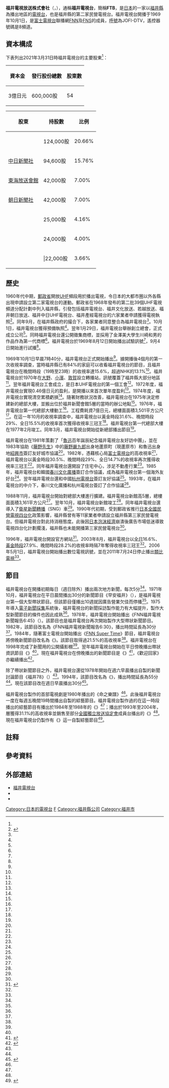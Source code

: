 {{Infobox company 
| name = 福井電視放送株式會社
| name_en = Fukui Television Broadcasting Co., Ltd.
| logo = Ftb logo.svg
| logo_size = 
| logo_caption = 
| image = Fukui Television Broadcasting.jpg
| image_size = 
| image_caption = 福井電視台總部
| type = [[股份公司|股份公司]]
| trading_name = FTB
| native_name = 福井テレビジョン放送株式会社
| native_name_lang = ja
| traded_as = 
| local_code_name = JP
| local_code = 2210001003689
| abbreviated_name = 
| foundation   = 1969年1月29日
| location     = {{JPN}} 〒918-8688<br />[[福井縣|福井縣]][[福井市|福井市]]問屋町三丁目410番地<ref name="gaiyo">{{cite web|url=https://www.fukui-tv.co.jp/company_gaiyou.html|script-title=ja:会社概要|accessdate=2020-09-01|publisher={{lang|ja|福井テレビ}}|language=ja|deadurl=no|archive-date=2020-05-03|archive-url=https://web.archive.org/web/20200503230604/https://www.fukui-tv.co.jp/company_gaiyou.html}}</ref>
| zip_code     = 
| telephone_no = +81 776-21-2233
| founder = 
| key_people   = [[董事總經理|代表取締役]][[董事長|會長]]：光野稔<br />代表取締役[[總經理|社長]]：山田耕太郎
| industry = 廣播電視業
| products = 
| assets = 86億2,379萬6,000日圓<br/>（2021年3月底止）<ref name="IR">{{cite web|url=https://catr.jp/settlements/8e14a/214240|script-title=ja:福井テレビジョン放送株式会社 第53期決算公告|accessdate=2021-11-08|publisher={{lang|ja|官報決算データベース}}|language=ja|deadurl=no|archive-date=2021-11-08|archive-url=https://web.archive.org/web/20211108071011/https://catr.jp/settlements/8e14a/214240}}</ref>
| equity = 71億1,055萬7,000日圓<br/>（2021年3月底止）<ref name="IR"></ref>
| capital  = 3億[[日圓|日圓]]<ref name="gaiyo"></ref>
| revenue  = 41億8,134萬9,000日圓<br/>（2021年3月底止）<ref name="nenkan2021">{{cite book |author={{lang|ja|日本民間放送連盟}}|script-title=ja:『日本民間放送年鑑2021』 |year=2021 |publisher={{lang|ja|コーケン出版}} |location=東京都 |isbn=9784990809065}}{{ja}}</ref>{{rp|364}}
| operating_income   = 
| net_income         = 
| market_value       =
| num_employees      = 95人<ref name="mynavi">{{cite web|url=https://job.mynavi.jp/22/pc/search/corp89374/outline.html|script-title=ja:福井テレビジョン放送(株)【FTB】|accessdate=2021-11-08|publisher={{lang|ja|福井テレビ}}|language=ja|deadurl=no|archive-date=2021-11-08|archive-url=https://web.archive.org/web/20211108070852/https://job.mynavi.jp/22/pc/search/corp89374/outline.html}}</ref>
| P/E ratio          =
| earnings per share =
| Net asset value    =
| accounting_period  = 每年3月31日
| major_shareholder = {{link-ja|福井新聞|福井新聞|福井新聞社}}（20.67%）<br/>[[中日新聞社|中日新聞社]]（15.77%）<ref>{{cite web|url=https://www.tele.soumu.go.jp/j/sys/media/index/chizyou.htm|script-title=ja:地上系放送事業者|accessdate=2020-08-19|publisher={{lang|ja|総務省}}|language=ja|deadurl=no|archive-date=2020-04-21|archive-url=https://web.archive.org/web/20200421232126/https://www.tele.soumu.go.jp/j/sys/media/index/chizyou.htm}}</ref>
| subsid = 株式會社福井電視開發<br/>有限會社福井住宅綜合展示場
| homepage = {{url|https://www.fukui-tv.co.jp/}}
| footnotes = 
| width = 325px
}}
{{頻道資訊
| 頻道名稱 = 福井電視台<br/>{{lang|ja|福井テレビジョン放送}}<br/>JOFI-DTV
| 頻道圖片檔案 =  <!--上方已有，此略-->
| 頻道圖片尺寸 = 
| 頻道圖片名稱 = 
| 所屬國家 = {{JPN}}
| 總部所在 = {{JPN}} 〒918-8688<br />[[福井縣|福井縣]][[福井市|福井市]]問屋町三丁目410番地
| 播放地區 = 福井縣
| 開播日期 = 1969年10月1日
| 停播日期 = 
| 頻道類別 = 數位電視
| 視頻格式 = '''數位電視'''<br/>識別訊號：JOFI-DTV
| 收視率 = 
| 收視率調查時間 = 
| 收視率資料來源 = 
| 頻道口號 = 
| 擁有者 = 福井電視放送株式會社
| 持股者 = 
| 前頻道名稱 = 
| 被取代名稱 = 
| 集團其他頻道 = 
| 重播服務頻道 = 
| 頻道官方網站 = https://www.fukui-tv.co.jp/
| 備註 =
| 無線電視供應商01 = 觀眾自行接收（數位電視）
| 無線電視頻道數01 = 22頻道（福井）<br/>遙控器代表數字：8
|}}
'''福井電視放送株式會社'''（{{jpn|j=福井テレビジョン放送株式会社|hg=ふくいテレビジョンほうそう|rm=Fukui Terebijon Hōsō|f=y}}，{{lang-en|Fukui Television Broadcasting Co., Ltd.}}），通稱'''福井電視台'''，簡稱'''FTB'''，是[[日本|日本]]的一家以[[福井縣|福井縣]]為播出地區的[[電視台|電視台]]，也是福井縣的第二家民營電視台。福井電視台開播于1969年10月1日，是[[富士電視台|富士電視台]]聯播網[[富士新聞網|FNN]]及[[富士電視網|FNS]]的成員，[[無線電台呼號|呼號]]為JOFI-DTV，遙控器號碼是8頻道。

== 資本構成 ==
下表列出2021年3月31日時福井電視台的主要股東<ref name="nenkan2021"></ref>{{rp|358}}：
{| class="wikitable" style="text-align:right"
!資本金!!發行股份總數!!股東數
|-
|3億日元||600,000股||54
|}
{| class="wikitable"
!股東!!持股數!!比例
|-
|{{link-ja|福井新聞|福井新聞|福井新聞社}}||124,000股||20.66%
|-
|[[中日新聞社|中日新聞社]]||{{0}}94,600股||15.76%
|-
|[[東海電視台|東海放送會館]]||{{0}}42,000股||{{0}}7.00%
|-
|[[朝日新聞社|朝日新聞社]]||{{0}}42,000股||{{0}}7.00%
|-
|{{lang|ja|フクイボウ}}||{{0}}25,000股||{{0}}4.16%
|-
|{{link-ja|福井銀行|福井銀行}}||{{0}}24,000股||{{0}}4.00%
|-
|{{link-ja|三谷商事|三谷商事}}|||{{0}}22,000股||{{0}}3.66%
|}

== 歷史 ==
1960年代中期，[[郵政省|郵政省]]開放[[特高頻|UHF]]頻段用於播出電視，令日本的大都市圈以外各縣出現申請設立第二家電視台的運動。郵政省在1968年發布的第二批39個UHF電視頻道分配計劃中列入福井縣，引發包括福井電視台、福井文化放送、若越放送、福井朝日放送、福井中日UHF電視台、福井產經電視台的六家業者申請獲得電視執照<ref name="shashi33">{{cite book |author={{lang|ja|福井テレビジョン放送}}|script-title=ja:『福井テレビ33年のあゆみ : 虹色の未来に向かって』 |year=2003 |publisher={{lang|ja|福井テレビジョン放送}} |location=福井縣 |isbn=}}{{NCID|BA61790272}}{{ja}}</ref>{{rp|8-9}}。同年9月，在福井縣政府的撮合下，各家業者同意整合為福井電視台<ref name="shashi33"></ref>{{rp|9}}。10月1日，福井電視台獲得預備執照<ref name="shashi33"></ref>{{rp|10}}。翌年1月29日，福井電視台舉辦創立總會，正式成立公司<ref name="shashi33"></ref>{{rp|13}}。同時福井電視台還公開徵集商標，並採用了金澤美大學生川崎和男的作品作為第一代商標<ref name="shashi33"></ref>{{rp|25}}。福井電視台於1969年8月12日開始播出試驗訊號<ref name="shashi33"></ref>{{rp|32}}，9月4日開始進行試播<ref name="shashi33"></ref>{{rp|37}}。

1969年10月1日早晨7時40分，福井電視台正式開始播出<ref name="shashi33"></ref>{{rp|38-39}}。據開播後4個月的第一次收視率調查，當時福井縣已有84%的家庭可以收看福井電視台的節目，且福井電視台在晚間時段（19時至23時）的收視率達15.6%，超過NHK的13.1%<ref name="shashi33"></ref>{{rp|41-42}}。福井電視台於1970年在[[大野市|大野]]、[[小濱市|小濱]]、[[敦賀市|敦賀]]設立轉播站，訊號覆蓋了福井縣大部分地區<ref name="shashi33"></ref>{{rp|44-45}}。翌年福井電視台工會成立，是日本UHF電視台的第一個工會<ref name="shashi33"></ref>{{rp|48}}。1972年度，福井電視台實現0.46億日元的盈利，是開播以來首次單年度盈利<ref name="shashi33"></ref>{{rp|61}}。1974年度，福井電視台實現清空累積虧損<ref name="shashi33"></ref>{{rp|81}}。隨著財務狀況改善，福井電視台在1975年決定修建新的總部大樓，並搬出位於福井新聞會館5層的當時的辦公地點<ref name="shashi33"></ref>{{rp|78}}。1976年，福井電視台第一代總部大樓動工<ref name="shashi33"></ref>{{rp|86}}。工程費耗資7億日元，總樓面面積3,501平方公尺<ref name="shashi33"></ref>{{rp|83-84}}。在這一年10月的收視率調查中，福井電視台以黃金時段31.6%、晚間時段29%、全日15.5%的收視率首次獲得收視率三冠王{{efn|「三冠」指全日（6:00-24:00）、黃金時間（19:00-22:00）、晚間時段（19:00-23:00）三個時段皆獲得收視率第一。}}<ref name="shashi33"></ref>{{rp|87-88}}。福井電視台第一代總部大樓在1977年2月竣工。同年3月，福井電視台開始從新總部播出節目<ref name="shashi33"></ref>{{rp|90-91}}。

福井電視台在1981年策劃了「[[魯迅|魯迅]]百年誕辰紀念福井電視台友好訪中團」，並在1983年協助《[[藤野先生|藤野先生]]》中的[[藤野嚴九郎|藤野嚴九郎]]出身地蘆原町（現蘆原市）和魯迅出身地[[紹興市|紹興市]]簽訂友好城市協議<ref name="shashi33"></ref>{{rp|154-155}}。1982年，憑藉核心局[[富士電視台|富士電視台]]的高收視率<ref name="shashi33"></ref>{{rp|135-137}}，福井電視台以黃金時段30.5%、晚間時段29%、全日14.7%的收視率再次獲得收視率三冠王<ref name="shashi33"></ref>{{rp|151-153}}。同年福井電視台還開設了住宅中心，涉足不動產行業<ref name="shashi33"></ref>{{rp|149-151}}。1985年，福井電視台和韓國[[春川文化廣播|春川文化廣播]]簽訂合作協議，成為福井電視台第一個海外友好台<ref name="shashi33"></ref>{{rp|172-175}}。翌年福井電視台還和中國[[杭州電視台|杭州電視台]]簽訂友好協議<ref name="shashi33"></ref>{{rp|184-186}}。1993年，在福井電視台的中介下，春川文化廣播和杭州電視台簽訂了合作協議<ref name="shashi33"></ref>{{rp|281-282}}。

1988年11月，福井電視台開始對總部大樓進行擴建。福井電視台新館高5層，總樓面面積3,161平方公尺<ref name="shashi33"></ref>{{rp|202-203}}。翌年10月，福井電視台新館竣工<ref name="shashi33"></ref>{{rp|230-231}}。同年福井電視台還導入了[[衛星新聞轉播|衛星新聞轉播]]（SNG）車<ref name="shashi33"></ref>{{rp|234}}。1990年代初期，受到郵政省推行[[日本全國民營電視四台化|日本全國民營電視四台化]]政策影響，福井縣曾有{{link-ja|福井文化電視台|福井文化テレビジョン}}等11家業者申請設立福井縣第三家民營電視台。但福井電視台對此持消極態度。此後因[[日本泡沫經濟|日本泡沫經濟]]崩潰後廣告市場低迷導致電視四台化計劃擱淺，福井縣也未能開播第三家民營電視台<ref name="shashi43"></ref>{{rp|265-267}}。

1996年，福井電視台開設官方網站<ref name="shashi43">{{cite book |author={{lang|ja|福井テレビジョン放送}}|script-title=ja:『福井テレビのあゆみ : 平成１４（２００２）年１月～平成２２（２０１０）年３月 第２集』 |year=2010 |publisher={{lang|ja|福井テレビジョン放送}} |location=福井縣 |isbn=}}{{ja}}</ref>{{rp|47}}。2003年8月，福井電視台以[[全日|全日]]16.6%、[[黃金時段|黃金時段]]27.9%、晚間時段28.2%的收視率時隔7年奪得收視率三冠王<ref name="shashi43"></ref>{{rp|45-46}}。2006年5月1日，福井電視台開始播出數位電視訊號，並在2011年7月24日停止播出[[類比電視|類比電視]]<ref name="shashi43"></ref>{{rp|145}}。

== 節目 ==
福井電視台在開播初期每日（週日除外）播出兩次地方新聞，每次5分<ref name="shashi33"></ref>{{rp|40}}。1971年10月，福井電視台在平日晨間播出30分的新聞節目《早安福井》（{{lang|ja|おはよう福井}}），是福井電視台第一個大型帶狀節目。但該節目僅播出10週就因廣告營業欠佳而停播<ref name="shashi43"></ref>{{rp|51-52}}。1975年導入[[電子新聞採集|電子新聞採集]]系統後，福井電視台的新聞採訪製作能力有大幅提升，製作大型新聞節目的條件也因此成熟<ref name="shashi33"></ref>{{rp|103}}。1978年，福井電視台開始播出《FNN福井電視新聞報告6:45》（{{lang|ja|福井テレビニュース6:45}}）。該節目也是福井電視台再次開始製作大型帶狀新聞節目。1982年，該節目改名為《FNN福井電視新聞報告6:30》，播出時間延長為30分<ref name="shashi33"></ref>{{rp|108-109}}。1984年，隨著富士電視台開始播出《[[FNN_Super_Time|FNN Super Time]]》節目，福井電視台將傍晚新聞節目改名為《{{link-ja|FNN福井電視新聞6:00|FNN福井テレビニュース6:00}}》。該節目取得過21.5%的高收視率<ref name="shashi33"></ref>{{rp|193-194}}。福井電視台在1998年完成了新聞用的公開攝影棚<ref name="shashi33"></ref>{{rp|337-339}}。翌年福井電視台開始在平日傍晚播出帶狀資訊節目《{{link-ja|歡迎回家|おかえりなさ〜い}}》<ref name="shashi33"></ref>{{rp|351-353}}。現在福井電視台在傍晚播出的新聞節目是《{{link-ja|福井電視台Live News|福井テレビLive News}}》<ref>{{cite web|url=https://www.fukui-tv.co.jp/news.html|script-title=ja:福井テレビLive News|accessdate=2020-09-11|publisher={{lang|ja|福井テレビ}}|language=ja|deadurl=no|archive-date=2020-05-03|archive-url=https://web.archive.org/web/20200503222500/https://www.fukui-tv.co.jp/news.html}}</ref>，《歡迎回家》亦繼續播出<ref>{{cite web|url=https://www.fukui-tv.co.jp/okaeri.html|script-title=ja:おかえりなさ〜い|accessdate=2020-09-11|publisher={{lang|ja|福井テレビ}}|language=ja|deadurl=no|archive-date=2020-05-03|archive-url=https://web.archive.org/web/20200503100743/https://www.fukui-tv.co.jp/okaeri.html}}</ref>。

除了帶狀新聞節目之外，福井電視台還從1978年開始在週六早晨播出自製的新聞討論節目《福井78》（{{lang|ja|フクイ78}}）<ref name="shashi33"></ref>{{rp|104-105}}。1994年，該節目改名為《{{link-ja|Timely福井|タイムリーふくい}}》，播出時間延長為55分<ref name="shashi33"></ref>{{rp|284-286}}。現在該節目改在週日早晨播出30分<ref>{{cite web|url=https://www.fukui-tv.co.jp/timely.html|script-title=ja:タイムリーふくい|accessdate=2020-09-11|publisher={{lang|ja|福井テレビ}}|language=ja|deadurl=no|archive-date=2020-05-02|archive-url=https://web.archive.org/web/20200502173727/https://www.fukui-tv.co.jp/timely.html}}</ref>。

福井電視台製作的首部電視劇是1980年播出的《命之樂譜》<ref name="shashi33"></ref>{{rp|119-120}}。此後福井電視台一度在每週五晚間19時間播出自製的綜藝節目。福井電視台製作過的在這一時段播出的綜藝節目有播出於1984年至1988年的《{{link-ja|Iya金|いやはやなんとも金曜日}}》<ref name="shashi33"></ref>{{rp|167-170}}；播出於1993年至2004年，層獲得31.1%的高收視率並銷售至部分[[全國獨立放送協定會|全國獨立放送協定會]]成員台播出的《{{link-ja|俵太的達者|俵太の達者でござる}}》<ref name="shashi33"></ref>{{rp|277-281}}。現在福井電視台仍製作有《{{link-ja|日本全國結福|日本全国福むすび}}》這一自製綜藝節目<ref>{{cite web|url=https://www.fukui-tv.co.jp/fukumusubi.html|script-title=ja:日本全国福むすび|accessdate=2020-09-11|publisher={{lang|ja|福井テレビ}}|language=ja|deadurl=no|archive-date=2020-05-03|archive-url=https://web.archive.org/web/20200503232441/https://www.fukui-tv.co.jp/fukumusubi.html}}</ref>。

== 註释 ==
{{notelist|iger=}}

==參考資料==
{{Reflist}}

== 外部連結 ==
{{Commons cat|Fukui Television Broadcasting}}
*[http://www.fukui-tv.co.jp/ 福井電視台] 
* {{Twitter|fukui_tv|福井電視台【官方】}}
* {{YouTube|c=UCgJsBXU5ofuzI3ysVtIBvIw|福井電視台}}

{{FNN·FNS}}
{{Tv-hokuriku}}

[[Category:日本的電視台|Category:日本的電視台]]
[[Category:富士新聞網|F]]
[[Category:福井縣公司|Category:福井縣公司]]
[[Category:福井市|Category:福井市]]